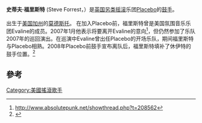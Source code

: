 {{orphan|time=2013-11-17T09:54:44+00:00}}
{{Infobox Musical artist 
| Name = 史蒂夫·福里斯特
| Img = <!-- 檔案不存在 Steve_Forrest_20090513.jpg -->
| Img_capt = 史蒂夫·福里斯特現為[[Placebo|百憂解]]鼓手
| Img_size = 
| Landscape = yes
| Background = non_vocal_instrumentalist
| Birth_name = Steven Forrest
| Alias = 
| Born = [[美国|美国]][[加州|加州]][[莫德斯托|莫德斯托]]<br/>{{birth date and age|1986|09|25}}
| Died = 
| Origin = 
| Instrument = [[爵士鼓|鼓]]<br />[[主唱|主唱]]<br />[[空心吉他|空心吉他]]
| Genre = [[另類搖滾|另類搖滾]]
| Years_active = 
| Label = 
| Associated_acts = [[Placebo|百憂解]]<br />[[Evaline|Evaline]]
}}

'''史蒂夫·福里斯特''' (Steve Forrest，{{bd|1986年|9月25日}}）是[[英国|英国]][[另类摇滚|另类摇滚]]乐团[[Placebo|Placebo]]的[[鼓手|鼓手]]。<br/><br/>出生于[[美国|美国]][[加州|加州]]的[[莫德斯托|莫德斯托]]。
在加入Placebo前，福里斯特曾是美国氛围音乐乐团Evaline的成员。2007年1月他表示将要离开Evaline的意向<ref>http://www.absolutepunk.net/showthread.php?t=208562</ref>，但仍然参加了乐队2007年的巡回演出。在巡演中Evaline曾出任Placebo的开场乐队，期间福里斯特与Placebo相熟。2008年Placebo前鼓手{{link-en|史蒂夫·休伊特|Steve_Hewitt}}宣布离队后，福里斯特填补了休伊特的鼓手位置。<ref>{{Cite web |url=http://www.placeboworld.co.uk/mynews.php?id=416 |title=存档副本 |accessdate=2011-12-25 |archive-date=2011-12-25 |archive-url=https://web.archive.org/web/20111225072703/http://www.placeboworld.co.uk/mynews.php?id=416 |dead-url=yes }}</ref>

==參考==
{{reflist}}

[[Category:美國搖滾歌手|Category:美國搖滾歌手]]
{{樂團小作品}}